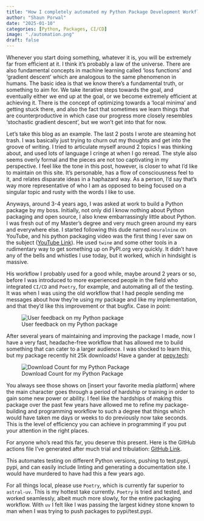 ```yaml
---
title: "How I completely automated my Python Package Development Workflow"
author: "Shaun Porwal"
date: "2025-01-10"
categories: [Python, Packages, CI/CD]
image: "./automation.png"
draft: false
---
```


Whenever you start doing something, whatever it is, you will be extremely far from efficient at it. I think it's probably a law of the universe. There are also fundamental concepts in machine learning called 'loss functions' and 'gradient descent' which are analogous to the same phenomenon in humans. The basic idea is that we know there's a fundamental truth, or something to aim for. We take iterative steps towards the goal, and eventually either we end up at the goal, or we become extremely efficient at achieving it. There is the concept of optimizing towards a 'local minima' and getting stuck there, and also the fact that sometimes we learn things that are counterproductive in which case our progress more closely resembles 'stochastic gradient descent', but we won't get into that for now.

Let's take this blog as an example. The last 2 posts I wrote are steaming hot trash. I was basically just trying to churn out my thoughts and get into the groove of writing. I tried to articulate myself around 2 topics I was thinking about, and used lots of language I cringe at when I go reread. The style also seems overly formal and the pieces are not too captivating in my perspective. I feel like the tone in this post, however, is closer to what I'd like to maintain on this site. It's personable, has a flow of consciousness feel to it, and relates disparate ideas in a haphazard way. As a person, I'd say that's way more representative of who I am as opposed to being focused on a singular topic and rusty with the words I like to use. 

Anyways, around 3-4 years ago, I was asked at work to build a Python package by my boss. Initially, not only did I know nothing about Python packaging and open source, I also knew embarrassingly little about Python. I was fresh out of my Master's degree and very much green around my ears and everywhere else. I started following this dude named `neuralnine` on YouTube, and his python packaging video was the first thing I ever saw on the subject ([YouTube Link](https://www.youtube.com/watch?v=tEFkHEKypLI)). He used `twine` and some other tools in a rudimentary way to get something up on PyPI.org very quickly. It didn't have any of the bells and whistles I use today, but it worked, which in hindsight is massive. 

His workflow I probably used for a good while, maybe around 2 years or so, before I was introduced to more experienced people in the field who integrated `CI/CD` and `Poetry`, for example, and automating all of the testing. It was when I was using the old workflow that I had people sending me messages about how they're using my package and like my implementation, and that they'd like this improvement or that bugfix. Case in point:

![User feedback on my Python package](./package_user.png)

After several years of maintaining and improving the package I made, now I have a very fast, headache-free workflow that has allowed me to build something that can cater to a larger audience. I was shocked to learn this, but my package recently hit 25k downloads! Have a gander at [pepy.tech](https://pepy.tech/projects/dcurves):

![Download Count for my Python Package](./dcurves_downloads.png)

You always see those shows on [insert your favorite media platform] where the main character goes through a period of hardship or training in order to gain some new power or ability. I feel like the hardships of making this package over the past few years have allowed me to refine my package-building and programming workflow to such a degree that things which would have taken me days or weeks to do previously now take seconds. This is the level of efficiency you can achieve in programming if you put your attention in the right places. 

For anyone who's read this far, you deserve this present. Here is the GitHub actions file I've generated after much trial and tribulation: [GitHub Link](https://github.com/MSKCC-Epi-Bio/dcurves/blob/addition/python-313/.github/workflows/poetry-actions.yaml). 

This automates testing on different Python versions, pushing to test.pypi, pypi, and can easily include linting and generating a documentation site. I would have murdered to have had this a few years ago. 

For all things local, please use `Poetry`, which is currently far superior to `astral-uv`. This is my hottest take currently. `Poetry` is tried and tested, and worked seamlessly, albeit much more slowly, for the entire packaging workflow. With `uv` I felt like I was passing the largest kidney stone known to man when I was trying to push packages to pypi/test.pypi. 
